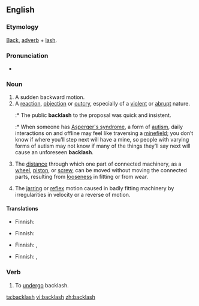 {{wikipedia|dab=backlash (disambiguation)|backlash}}
==English==

===Etymology===
[[Back]], [[adverb]] + [[lash]].

===Pronunciation===
<!--This needs attention from someone who knows what they're doing :\Back"lash`\-->
*{{audio|en-us-backlash.ogg|Audio (US)}}

===Noun===
{{en-noun|es}}

# A sudden backward motion.
# A [[reaction]], [[objection]] or [[outcry]], especially of a [[violent]] or [[abrupt]] nature.
#:* The public '''backlash''' to the proposal was quick and insistent.
#:* When someone has [[Asperger's syndrome]], a form of [[autism]], daily interactions on and offline may feel like traversing a [[minefield]]; you don’t know if where you’ll step next will have a mine, so people with varying forms of autism may not know if many of the things they’ll say next will cause an unforeseen '''backlash'''.
# {{context|mechanical}} The [[distance]] through which one part of connected machinery, as a [[wheel]], [[piston]], or [[screw]], can be moved without moving the connected parts, resulting from [[loose]]ness in fitting or from wear.
# The [[jarring]] or [[reflex]] motion caused in badly fitting machinery by irregularities in velocity or a reverse of motion.

====Translations====
{{trans-top|sudden backward motion}}
* Finnish: {{t|fi|takapotku}}
{{trans-mid}}
{{trans-bottom}}

{{trans-top|violent or abrubt reaction}}
* Finnish: {{t-|fi|vastaisku}}
{{trans-mid}}
{{trans-bottom}}

{{trans-top|mechanical: distance of free movement between connected parts}}
* Finnish: {{t|fi|välys}}, {{t|fi|klappi}}
{{trans-mid}}
{{trans-bottom}}

{{trans-top|jarring motion in badly fitting machinery}}
* Finnish: {{t|fi|välys}}, {{t|fi|klappi}}
{{trans-mid}}
{{trans-bottom}}

===Verb===
{{en-verb}}

# To [[undergo]] backlash.

[[ta:backlash]]
[[vi:backlash]]
[[zh:backlash]]